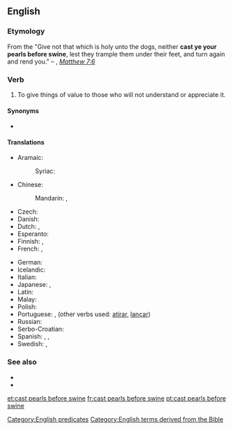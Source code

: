 ==English==
{{wiki|pearls before swine}}

===Etymology===
From the {{m|en|Bible}} "Give not that which is holy unto the dogs, neither '''cast ye your pearls before swine''', lest they trample them under their feet, and turn again and rend you." – {{l|en|KJV}}, [[s:Bible_(King_James)/Matthew#7:6|''Matthew 7:6'']]

===Verb===
{{en-verb|casts pearls before swine|casting pearls before swine|cast pearls before swine}}

# {{lb|en|idiomatic}} To give things of value to those who will not understand or appreciate it.

====Synonyms====
* {{l|en|preach to deaf ears}}

====Translations====
{{trans-top|cast pearls before swine}}
* Aramaic:
*: Syriac: {{t-check|arc|[[ܬܪܡܐ]] [[ܡܪܓܢܝܬܐ]] [[ܩܕܡ]] [[ܚܙܝܪܐ]]|tr=tarme’ margānyātā’ qdām ħzīre’|sc=Syrc}} <!-- was "[[ܬܪܡܐ]] [[ܡܪܓܢܝܬܐ]] [[ܩܕܡ]] [[ܚܙܝܪܐ]]" - assumed sum-of-parts; if an idiom, remove the wikilinks to the individual words. see [[User:Kephir/gadgets/xte#Translation_fixing]] -->
* Chinese:
*: Mandarin: {{t|cmn|對牛彈琴|sc=Hani}}, {{t+|cmn|对牛弹琴|tr=duìniútánqín|sc=Hani}} {{qualifier|literally, "to play the lute to cattle"}}
* Czech: {{t+|cs|házet perly sviním}}
* Danish: {{t|da|kaste perler for svin}}
* Dutch: {{t|nl|parels voor de zwijnen}}, {{t|nl|paarlen voor de zwijnen werpen}}
* Esperanto: {{t|eo|ĵeti perlojn antaŭ la porkojn}}
* Finnish: {{t|fi|heittää helmiä sikojen eteen}}, {{t|fi|helmiä sioille}}
* French: {{t+|fr|jeter des perles aux pourceaux}}, {{t|fr|donner de la confiture aux cochons}} {{qualifier|literally, “to give jam to pigs”}}
{{trans-mid}}
* German: {{t+|de|Perlen vor die Säue werfen}}
* Icelandic: {{t|is|kasta perlum fyrir svín}}
* Italian: {{t|it|gettare perle ai porci}}
* Japanese: {{t+|ja|豚に真珠|tr=ぶたにしんじゅ, buta-ni shinju}}, {{t+|ja|猫に小判|tr=ねこにこばん, neko-ni koban}} {{qualifier|literally, “gold coins to cats”}}
* Latin: {{t|la|mittere margaritas ante porcos}}
* Malay: {{t|ms|kera diberi bunga}} {{qualifier|literally, "to give flowers to a monkey"}}
* Polish: {{t+|pl|rzucać perły przed wieprze}}
* Portuguese: {{t+|pt|dar pérolas a porcos}}, {{t+|pt|jogar pérolas aos porcos}} (other verbs used: [[atirar]], [[lançar]])
* Russian: {{t+|ru|мета́ть би́сер пе́ред сви́ньями}}
* Serbo-Croatian: {{t|sh|bacati bisere pred svinje}}
* Spanish: {{t|es|echar perlas a los cerdos}}, {{t|es|dar margaritas a los cerdos}} {{qualifier|literally, "to give daisies to pigs"}}, {{t|es|echar margaritas a los cerdos}} {{qualifier|"to throw daisies to pigs"}}
* Swedish: {{t+|sv|kasta pärlor för svin}}, {{t|sv|kasta pärlor för svinen}}
{{trans-bottom}}

===See also===
* {{l|en|caviar to the general}}
* {{l|en|talk over somebody's head}}

[[Category:English predicates]]
[[Category:English terms derived from the Bible]]

[[et:cast pearls before swine]]
[[fr:cast pearls before swine]]
[[pt:cast pearls before swine]]
